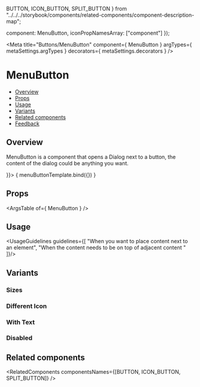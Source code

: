   BUTTON,
  ICON_BUTTON,
  SPLIT_BUTTON
} from "../../../storybook/components/related-components/component-description-map";


  component: MenuButton,
  iconPropNamesArray: ["component"]
});

<Meta
  title="Buttons/MenuButton"
  component={ MenuButton }
  argTypes={ metaSettings.argTypes }
  decorators={ metaSettings.decorators }
/>

<!--- Component template -->


<!--- Component documentation -->

# MenuButton
- [Overview](#overview)
- [Props](#props)
- [Usage](#usage)
- [Variants](#variants)
- [Related components](#related-components)
- [Feedback](#feedback)

## Overview
MenuButton is a component that opens a Dialog next to a button, the content of the dialog could be anything you want.

<Canvas>
  <Story name="Overview"
         args={ {
            children: <Menu id="menu" size={Menu.sizes.MEDIUM}>
                         <MenuTitle caption="Look up, you might see" captionPosition={MenuTitle.positions.TOP} />
                         <MenuItem icon={Sun} onClick={NOOP} iconType={MenuItem.iconType.SVG} title="The sun" />
                         <MenuItem icon={Moon} onClick={NOOP} iconType={MenuItem.iconType.SVG} title="The moon" />
                         <MenuItem icon={Favorite} onClick={NOOP} iconType={MenuItem.iconType.SVG} title="And the stars" />
                       </Menu>
                       }}>
    { menuButtonTemplate.bind({}) }
  </Story>
</Canvas>

## Props
<ArgsTable of={ MenuButton } />

## Usage
<UsageGuidelines guidelines={[
  "When you want to place content next to an element",
  "When the content needs to be on top of adjacent content "
]}/>

## Variants
### Sizes
<Canvas>
  <Story name="Sizes">
    <MenuButton size={MenuButton.sizes.XXS}>
        <Menu id="menu" size={Menu.sizes.MEDIUM}>
             <MenuTitle caption="Look up, you might see" captionPosition={MenuTitle.positions.TOP} />
             <MenuItem icon={Sun} onClick={NOOP} iconType={MenuItem.iconType.SVG} title="The sun" />
       </Menu>
    </MenuButton>
    <MenuButton size={MenuButton.sizes.XS}>
        <Menu id="menu" size={Menu.sizes.MEDIUM}>
             <MenuTitle caption="Look up, you might see" captionPosition={MenuTitle.positions.TOP} />
             <MenuItem icon={Sun} onClick={NOOP} iconType={MenuItem.iconType.SVG} title="The sun" />
       </Menu>
    </MenuButton>
    <MenuButton size={MenuButton.sizes.SMALL}>
        <Menu id="menu" size={Menu.sizes.MEDIUM}>
             <MenuTitle caption="Look up, you might see" captionPosition={MenuTitle.positions.TOP} />
             <MenuItem icon={Sun} onClick={NOOP} iconType={MenuItem.iconType.SVG} title="The sun" />
       </Menu>
    </MenuButton>
    <MenuButton size={MenuButton.sizes.MEDIUM}>
        <Menu id="menu" size={Menu.sizes.MEDIUM}>
             <MenuTitle caption="Look up, you might see" captionPosition={MenuTitle.positions.TOP} />
             <MenuItem icon={Sun} onClick={NOOP} iconType={MenuItem.iconType.SVG} title="The sun" />
       </Menu>
    </MenuButton>
    <MenuButton size={MenuButton.sizes.LARGE}>
        <Menu id="menu" size={Menu.sizes.MEDIUM}>
             <MenuTitle caption="Look up, you might see" captionPosition={MenuTitle.positions.TOP} />
             <MenuItem icon={Sun} onClick={NOOP} iconType={MenuItem.iconType.SVG} title="The sun" />
       </Menu>
    </MenuButton>
  </Story>
</Canvas>

### Different Icon

<Canvas>
  <Story name="Different Icon">
    <MenuButton component={MoveArrowDown} >
        <Menu id="menu" size={Menu.sizes.MEDIUM}>
             <MenuTitle caption="Look up, you might see" captionPosition={MenuTitle.positions.TOP} />
             <MenuItem icon={Sun} onClick={NOOP} iconType={MenuItem.iconType.SVG} title="The sun" />
       </Menu>
    </MenuButton>
  </Story>
</Canvas>

### With Text
<Canvas>
  <Story name="With Text">
  <div style={{ width: 200}}>
    <MenuButton text="Open" >
        <Menu id="menu" size={Menu.sizes.MEDIUM}>
             <MenuTitle caption="Look up, you might see" captionPosition={MenuTitle.positions.TOP} />
             <MenuItem icon={Sun} onClick={NOOP} iconType={MenuItem.iconType.SVG} title="The sun" />
       </Menu>
    </MenuButton>
    </div>
  </Story>
</Canvas>


### Disabled
<Canvas>
  <Story name="Disabled">
    <MenuButton disabled tooltipContent="This action is not available now" >
        <Menu id="menu" size={Menu.sizes.MEDIUM}>
             <MenuTitle caption="Look up, you might see" captionPosition={MenuTitle.positions.TOP} />
             <MenuItem icon={Sun} onClick={NOOP} iconType={MenuItem.iconType.SVG} title="The sun" />
       </Menu>
    </MenuButton>
  </Story>
</Canvas>

## Related components
<RelatedComponents componentsNames={[BUTTON, ICON_BUTTON, SPLIT_BUTTON]} />
